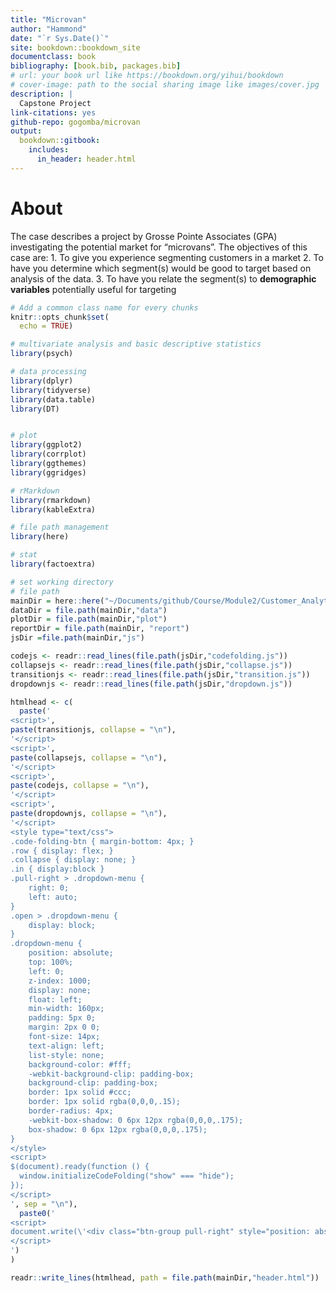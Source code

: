 ```yaml
--- 
title: "Microvan"
author: "Hammond"
date: "`r Sys.Date()`"
site: bookdown::bookdown_site
documentclass: book
bibliography: [book.bib, packages.bib]
# url: your book url like https://bookdown.org/yihui/bookdown
# cover-image: path to the social sharing image like images/cover.jpg
description: |
  Capstone Project
link-citations: yes
github-repo: gogomba/microvan
output:
  bookdown::gitbook:
    includes:
      in_header: header.html
---
```


# About {-}
The case describes a project by Grosse Pointe Associates (GPA) investigating the potential market for “microvans”. The objectives of this case are:
1. To give you experience segmenting customers in a market
2. To have you determine which segment(s) would be good to target based on analysis of the data.
3. To have you relate the segment(s) to **demographic variables** potentially useful for targeting

```r
# Add a common class name for every chunks
knitr::opts_chunk$set(
  echo = TRUE)
```
```r
# multivariate analysis and basic descriptive statistics
library(psych)  

# data processing
library(dplyr)
library(tidyverse)
library(data.table)
library(DT)


# plot
library(ggplot2)
library(corrplot)
library(ggthemes)
library(ggridges)

# rMarkdown 
library(rmarkdown)
library(kableExtra)

# file path management 
library(here)

# stat
library(factoextra)
```

```r
# set working directory 
# file path
mainDir = here::here("~/Documents/github/Course/Module2/Customer_Analytics/CA6/GroupCapstone/Microvan")
dataDir = file.path(mainDir,"data")
plotDir = file.path(mainDir,"plot")
reportDir = file.path(mainDir, "report")
jsDir =file.path(mainDir,"js")
```

```r
codejs <- readr::read_lines(file.path(jsDir,"codefolding.js"))
collapsejs <- readr::read_lines(file.path(jsDir,"collapse.js"))
transitionjs <- readr::read_lines(file.path(jsDir,"transition.js"))
dropdownjs <- readr::read_lines(file.path(jsDir,"dropdown.js"))

htmlhead <- c(
  paste('
<script>',
paste(transitionjs, collapse = "\n"),
'</script>
<script>',
paste(collapsejs, collapse = "\n"),
'</script>
<script>',
paste(codejs, collapse = "\n"),
'</script>
<script>',
paste(dropdownjs, collapse = "\n"),
'</script>
<style type="text/css">
.code-folding-btn { margin-bottom: 4px; }
.row { display: flex; }
.collapse { display: none; }
.in { display:block }
.pull-right > .dropdown-menu {
    right: 0;
    left: auto;
}
.open > .dropdown-menu {
    display: block;
}
.dropdown-menu {
    position: absolute;
    top: 100%;
    left: 0;
    z-index: 1000;
    display: none;
    float: left;
    min-width: 160px;
    padding: 5px 0;
    margin: 2px 0 0;
    font-size: 14px;
    text-align: left;
    list-style: none;
    background-color: #fff;
    -webkit-background-clip: padding-box;
    background-clip: padding-box;
    border: 1px solid #ccc;
    border: 1px solid rgba(0,0,0,.15);
    border-radius: 4px;
    -webkit-box-shadow: 0 6px 12px rgba(0,0,0,.175);
    box-shadow: 0 6px 12px rgba(0,0,0,.175);
}
</style>
<script>
$(document).ready(function () {
  window.initializeCodeFolding("show" === "hide");
});
</script>
', sep = "\n"),
  paste0('
<script>
document.write(\'<div class="btn-group pull-right" style="position: absolute; top: 20%; right: 2%; z-index: 200"><button type="button" class="btn btn-default btn-xs dropdown-toggle" data-toggle="dropdown" aria-haspopup="true" aria-expanded="true" data-_extension-text-contrast=""><span>Code</span> <span class="caret"></span></button><ul class="dropdown-menu" style="min-width: 50px;"><li><a id="rmd-show-all-code" href="#">Show All Code</a></li><li><a id="rmd-hide-all-code" href="#">Hide All Code</a></li></ul></div>\')
</script>
')
)

readr::write_lines(htmlhead, path = file.path(mainDir,"header.html"))
```


